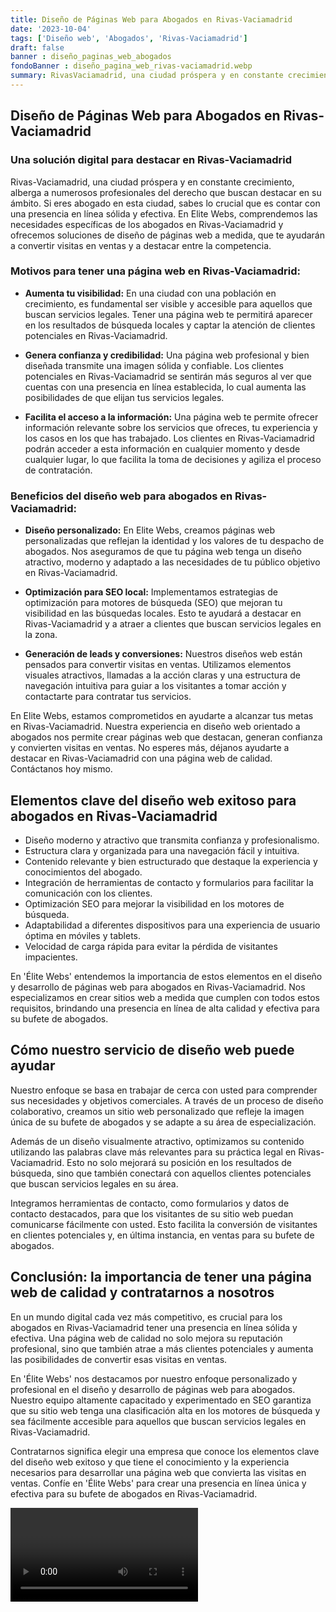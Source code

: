 ```yaml
---
title: Diseño de Páginas Web para Abogados en Rivas-Vaciamadrid
date: '2023-10-04'
tags: ['Diseño web', 'Abogados', 'Rivas-Vaciamadrid']
draft: false
banner : diseño_paginas_web_abogados
fondoBanner : diseño_pagina_web_rivas-vaciamadrid.webp
summary: RivasVaciamadrid, una ciudad próspera y en constante crecimiento, alberga a numerosos profesionales del derecho que buscan destacar en su ámbito. Si eres abogado en esta ciudad, sabes lo crucial que es contar con una presencia en línea sólida y efectiva. En Elite Webs, comprendemos las necesidades específicas de los abogados en RivasVaciamadrid y ofrecemos soluciones de diseño de páginas web a medida, que te ayudarán a convertir visitas en ventas y a destacar entre la competencia.
---
```


## Diseño de Páginas Web para Abogados en Rivas-Vaciamadrid

### Una solución digital para destacar en Rivas-Vaciamadrid

Rivas-Vaciamadrid, una ciudad próspera y en constante crecimiento, alberga a numerosos profesionales del derecho que buscan destacar en su ámbito. Si eres abogado en esta ciudad, sabes lo crucial que es contar con una presencia en línea sólida y efectiva. En Elite Webs, comprendemos las necesidades específicas de los abogados en Rivas-Vaciamadrid y ofrecemos soluciones de diseño de páginas web a medida, que te ayudarán a convertir visitas en ventas y a destacar entre la competencia.

### Motivos para tener una página web en Rivas-Vaciamadrid:

- **Aumenta tu visibilidad:** En una ciudad con una población en crecimiento, es fundamental ser visible y accesible para aquellos que buscan servicios legales. Tener una página web te permitirá aparecer en los resultados de búsqueda locales y captar la atención de clientes potenciales en Rivas-Vaciamadrid.

- **Genera confianza y credibilidad:** Una página web profesional y bien diseñada transmite una imagen sólida y confiable. Los clientes potenciales en Rivas-Vaciamadrid se sentirán más seguros al ver que cuentas con una presencia en línea establecida, lo cual aumenta las posibilidades de que elijan tus servicios legales.

- **Facilita el acceso a la información:** Una página web te permite ofrecer información relevante sobre los servicios que ofreces, tu experiencia y los casos en los que has trabajado. Los clientes en Rivas-Vaciamadrid podrán acceder a esta información en cualquier momento y desde cualquier lugar, lo que facilita la toma de decisiones y agiliza el proceso de contratación.

### Beneficios del diseño web para abogados en Rivas-Vaciamadrid:

- **Diseño personalizado:** En Elite Webs, creamos páginas web personalizadas que reflejan la identidad y los valores de tu despacho de abogados. Nos aseguramos de que tu página web tenga un diseño atractivo, moderno y adaptado a las necesidades de tu público objetivo en Rivas-Vaciamadrid.

- **Optimización para SEO local:** Implementamos estrategias de optimización para motores de búsqueda (SEO) que mejoran tu visibilidad en las búsquedas locales. Esto te ayudará a destacar en Rivas-Vaciamadrid y a atraer a clientes que buscan servicios legales en la zona.

- **Generación de leads y conversiones:** Nuestros diseños web están pensados para convertir visitas en ventas. Utilizamos elementos visuales atractivos, llamadas a la acción claras y una estructura de navegación intuitiva para guiar a los visitantes a tomar acción y contactarte para contratar tus servicios.

En Elite Webs, estamos comprometidos en ayudarte a alcanzar tus metas en Rivas-Vaciamadrid. Nuestra experiencia en diseño web orientado a abogados nos permite crear páginas web que destacan, generan confianza y convierten visitas en ventas. No esperes más, déjanos ayudarte a destacar en Rivas-Vaciamadrid con una página web de calidad. Contáctanos hoy mismo.

<GifSeo />

<Cta />

## Elementos clave del diseño web exitoso para abogados en Rivas-Vaciamadrid

- Diseño moderno y atractivo que transmita confianza y profesionalismo.
- Estructura clara y organizada para una navegación fácil y intuitiva.
- Contenido relevante y bien estructurado que destaque la experiencia y conocimientos del abogado.
- Integración de herramientas de contacto y formularios para facilitar la comunicación con los clientes.
- Optimización SEO para mejorar la visibilidad en los motores de búsqueda.
- Adaptabilidad a diferentes dispositivos para una experiencia de usuario óptima en móviles y tablets.
- Velocidad de carga rápida para evitar la pérdida de visitantes impacientes.

En 'Élite Webs' entendemos la importancia de estos elementos en el diseño y desarrollo de páginas web para abogados en Rivas-Vaciamadrid. Nos especializamos en crear sitios web a medida que cumplen con todos estos requisitos, brindando una presencia en línea de alta calidad y efectiva para su bufete de abogados.

## Cómo nuestro servicio de diseño web puede ayudar

Nuestro enfoque se basa en trabajar de cerca con usted para comprender sus necesidades y objetivos comerciales. A través de un proceso de diseño colaborativo, creamos un sitio web personalizado que refleje la imagen única de su bufete de abogados y se adapte a su área de especialización.

Además de un diseño visualmente atractivo, optimizamos su contenido utilizando las palabras clave más relevantes para su práctica legal en Rivas-Vaciamadrid. Esto no solo mejorará su posición en los resultados de búsqueda, sino que también conectará con aquellos clientes potenciales que buscan servicios legales en su área.

Integramos herramientas de contacto, como formularios y datos de contacto destacados, para que los visitantes de su sitio web puedan comunicarse fácilmente con usted. Esto facilita la conversión de visitantes en clientes potenciales y, en última instancia, en ventas para su bufete de abogados.

## Conclusión: la importancia de tener una página web de calidad y contratarnos a nosotros

En un mundo digital cada vez más competitivo, es crucial para los abogados en Rivas-Vaciamadrid tener una presencia en línea sólida y efectiva. Una página web de calidad no solo mejora su reputación profesional, sino que también atrae a más clientes potenciales y aumenta las posibilidades de convertir esas visitas en ventas.

En 'Élite Webs' nos destacamos por nuestro enfoque personalizado y profesional en el diseño y desarrollo de páginas web para abogados. Nuestro equipo altamente capacitado y experimentado en SEO garantiza que su sitio web tenga una clasificación alta en los motores de búsqueda y sea fácilmente accesible para aquellos que buscan servicios legales en Rivas-Vaciamadrid.

Contratarnos significa elegir una empresa que conoce los elementos clave del diseño web exitoso y que tiene el conocimiento y la experiencia necesarios para desarrollar una página web que convierta las visitas en ventas. Confíe en 'Élite Webs' para crear una presencia en línea única y efectiva para su bufete de abogados en Rivas-Vaciamadrid.

<Video />

<CtaBot job='Abogados' city='Rivas-Vaciamadrid'/>

<Gmaps query='Rivas-Vaciamadrid+españa+maps' />